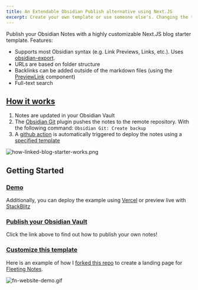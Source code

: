 ```yaml
---
title: An Extendable Obsidian Publish alternative using Next.JS
excerpt: Create your own template or use someone else's. Changing the template is a matter of updating one line
---
```


Publish your Obsidian Notes with a highly customizable Next.JS blog starter template. Features:

* Supports most Obsidian syntax (e.g. Link Previews,  Links, etc.). Uses [obsidian-export](https://github.com/zoni/obsidian-export).
* URLs are based on folder structure
* Backlinks can be added outside of the markdown files (using the [PreviewLink](https://github.com/matthewwong525/linked-blog-starter/blob/main/components/misc/preview-link.tsx) component)
* Full-text search

## [How it works](how-linked-blog-starter-works.md)

1. Notes are updated in your Obsidian Vault
1. The [Obsidian Git](https://github.com/denolehov/obsidian-git) plugin pushes the notes to the remote repository. With the following command: `Obsidian Git: Create backup`
1. A [github action](https://github.com/matthewwong525/linked-blog-starter-md/blob/main/.github/workflows/publish.yml) is automatically triggered to deploy the notes using a [specified template](https://linked-blog-starter.vercel.app/deploy-a-custom-linked-blog-starter)

![how-linked-blog-starter-works.png](attachments/how-linked-blog-starter-works.png)

## Getting Started

### [Demo](home.md)

Additionally, you can deploy the example using [Vercel](https://vercel.com/new/git/external?repository-url=https://github.com/matthewwong525/linked-blog-starter&project-name=linked-blog-starter&repository-name=linked-blog-starter) or preview live with [StackBlitz](https://stackblitz.com/github/matthewwong525/linked-blog-starter)

### [Publish your Obsidian Vault](publish-your-obsidian-notes-with-linked-blog-starter.md)

Click the link above to find out how to publish your own notes!

### [Customize this template](deploy-a-custom-linked-blog-starter.md)

Here is an example of how I [forked this repo](https://github.com/fleetingnotes/fleeting-notes-website) to create a landing page for [Fleeting Notes](https://www.fleetingnotes.app/).

![fn-website-demo.gif](attachments/fn-website-demo.gif)
